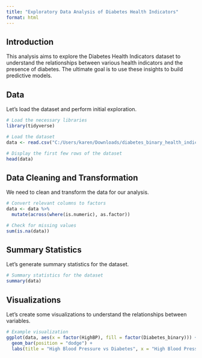 ```yaml
---
title: "Exploratory Data Analysis of Diabetes Health Indicators"
format: html
---
```


## Introduction

This analysis aims to explore the Diabetes Health Indicators dataset to understand the relationships between various health indicators and the presence of diabetes. The ultimate goal is to use these insights to build predictive models.

## Data

Let's load the dataset and perform initial exploration.

```r
# Load the necessary libraries
library(tidyverse)

# Load the dataset
data <- read.csv("C:/Users/karen/Downloads/diabetes_binary_health_indicators_BRFSS2015.csv")

# Display the first few rows of the dataset
head(data)

```

## Data Cleaning and Transformation

We need to clean and transform the data for our analysis.

```r
# Convert relevant columns to factors
data <- data %>%
  mutate(across(where(is.numeric), as.factor))

# Check for missing values
sum(is.na(data))

```

## Summary Statistics

Let's generate summary statistics for the dataset.

```r
# Summary statistics for the dataset
summary(data)

```

## Visualizations

Let's create some visualizations to understand the relationships between variables.

```r
# Example visualization
ggplot(data, aes(x = factor(HighBP), fill = factor(Diabetes_binary))) +
  geom_bar(position = "dodge") +
  labs(title = "High Blood Pressure vs Diabetes", x = "High Blood Pressure", y = "Count", fill = "Diabetes")

```

